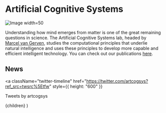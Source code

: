 
# Artificial Cognitive Systems

![Image width=50](/acs.png)

Understanding how mind emerges from matter is one of the great remaining questions in science. The Artificial Cognitive Systems lab, headed by [Marcel van Gerven](https://www.ru.nl/personen/gerven-m-van/), studies the computational principles that underlie natural intelligence and uses these principles to develop more capable and efficient intelligent technology. You can check out our publications [here](https://scholar.google.nl/citations?user=sX0ZypwAAAAJ&hl=nl).

## News

<a
  className="twitter-timeline"
  href="https://twitter.com/artcogsys?ref_src=twsrc%5Etfw"
  style={{ height: "600" }}
>
  Tweets by artcogsys
</a>
<script
  async
  src="https://platform.twitter.com/widgets.js"
  charSet="utf-8"
></script>


  <LayoutPostWrapper pageIdx={2} title="Intro" date="2020-01-02">
    {children}
  </LayoutPostWrapper>
)